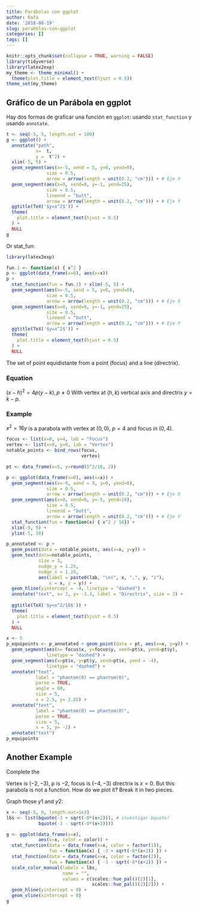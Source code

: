 ```yaml
---
title: Parábolas con ggplot
author: Rafa
date: '2018-08-19'
slug: parabolas-con-ggplot
categories: []
tags: []
---
```

```r
knitr::opts_chunk$set(collapse = TRUE, warning = FALSE)
library(tidyverse)
library(latex2exp)
my_theme <- theme_minimal() + 
  theme(plot.title = element_text(hjust = 0.5))
theme_set(my_theme)
```
## Gráfico de un Parábola en ggplot

Hay dos formas de graficar una función en `ggplot`: usando `stat_function` y usando `annotate`.
```r
t <- seq(-5, 5, length.out = 100)
g <- ggplot() + 
  annotate("path", 
           x=  t,
           y =  t^2) + 
  xlim(-5, 5) +
  geom_segment(aes(x=-5, xend = 5, y=0, yend=0),
               size = 0.5,
               arrow = arrow(length = unit(0.2, "cm"))) + # Eje X
  geom_segment(aes(x=0, xend=0, y=-1, yend=25),
               size = 0.5,
               lineend = "butt",
               arrow = arrow(length = unit(0.2, "cm"))) + # Eje Y 
  ggtitle(TeX('$y=x^2$')) + 
  theme(
    plot.title = element_text(hjust = 0.5)
  ) +
  NULL
g
```


Or stat_fun:
  
  
```r
library(latex2exp)

fun.1 <- function(x) { x^2 }
p <- ggplot(data_frame(x=0), aes(x=x))
p + 
  stat_function(fun = fun.1) + xlim(-5, 5) + 
  geom_segment(aes(x=-5, xend = 5, y=0, yend=0),
               size = 0.5,
               arrow = arrow(length = unit(0.2, "cm"))) + # Eje X
  geom_segment(aes(x=0, xend=0, y=-1, yend=25),
               size = 0.5,
               lineend = "butt",
               arrow = arrow(length = unit(0.2, "cm"))) + # Eje Y 
  ggtitle(TeX('$y=x^2$')) + 
  theme(
    plot.title = element_text(hjust = 0.5)
  ) +
  NULL
```

The set of point equidistante from a point (focus) and a line (directrix).

### Equation

$(x-h)^2=4p(y-k), p \neq 0$
  With vertex at $(h,k)$ vertical axis and directrix $y=k-p$.

### Example
$x^2=16y$ is a parabola with vertex at $(0,0)$, $p = 4$ and focus in $(0,4)$.

```r
focus <- list(x=0, y=4, lab = "Focus")
vertex <- list(x=0, y=0, lab = "Vertex")
notable_points <- bind_rows(focus, 
                            vertex)

pt <- data_frame(x=5, y=round(5^2/16, 2))

p <- ggplot(data_frame(x=0), aes(x=x)) +
  geom_segment(aes(x=-9, xend = 9, y=0, yend=0),
               size = 0.5,
               arrow = arrow(length = unit(0.2, "cm"))) + # Eje X
  geom_segment(aes(x=0, xend=0, y=-5, yend=10),
               size = 0.5,
               lineend = "butt",
               arrow = arrow(length = unit(0.2, "cm"))) + # Eje Y
  stat_function(fun = function(x) { x^2 / 16}) + 
  xlim(-9, 9) + 
  ylim(-5, 10)

p_annotated <- p +
  geom_point(data = notable_points, aes(x=x, y=y)) + 
  geom_text(data=notable_points, 
            size = 3,
            nudge_y = 1.25,
            nudge_x = 1.25,
            aes(label = paste0(lab, "\n(", x, ",", y, ")"), 
                x = x, y = y)) + 
  geom_hline(yintercept = -4, linetype = "dashed") + 
  annotate("text", x= 3, y= -3.3, label = "Directrix", size = 3) +
  
  ggtitle(TeX('$y=x^2/16$')) + 
  theme(
    plot.title = element_text(hjust = 0.5)
  ) +
  NULL

x <- 5
p_equipoints <- p_annotated + geom_point(data = pt, aes(x=x, y=y)) + 
  geom_segment(aes(x= focus$x, y=focus$y, xend=pt$x, yend=pt$y),
               linetype = "dashed") + 
  geom_segment(aes(x=pt$x, y=pt$y, xend=pt$x, yend = -4),
               linetype = "dashed") + 
  annotate("text", 
           label = "phantom(0) == phantom(0)", 
           parse = TRUE,
           angle = 60,
           size = 5,
           x = 2.5, y= 2.85) + 
  annotate("text", 
           label = "phantom(0) == phantom(0)", 
           parse = TRUE,
           size = 5,
           x = 5, y= -2) + 
  annotate("text")
p_equipoints
```




## Another Example
Complete the
\begin{align}
y^2+6y+8x+25 &= 0\\
y^2+6y+9+8x+25-9  &= 0\\
(y+3)^2 &= -16-8x\\
(y+3)^2 &= 4(-2)(x+2)
\end{align}

Vertex is $(-2, -3)$, p is $-2$, focus is $(-4,-3)$ directrix is $x=0$. But this parabola is not a function. How do we plot it?
  Break it in two pieces.
\begin{align}
(y+3)^2 &= (-8)(x+2)\\
y     &= -3 \pm \sqrt{-8(x+2)}\\
y_1  &=-3 + \sqrt{-8(x+2)}\\
y_2 &=-3 - \sqrt{-8(x+2)}\\
\end{align}

Graph those $y1$ and $y2$:
  
```r
x <- seq(-5, 0, length.out=1e3)
lbs <- list(bquote(-3 + sqrt(-8*(x+2))), # investigar bquote!
            bquote(-3 - sqrt(-8*(x+2))))

g <- ggplot(data_frame(x=x), 
            aes(x=x, color = color)) + 
  stat_function(data = data_frame(x=x, color = factor(1)),
                fun = function(x) { -3 + sqrt(-8*(x+2)) }) + 
  stat_function(data = data_frame(x=x, color = factor(2)),
                fun = function(x) { -3 - sqrt(-8*(x+2)) }) + 
  scale_color_manual(labels = lbs,
                     name = "",
                     values = c(scales::hue_pal()(2)[1], 
                                scales::hue_pal()(2)[2])) + 
  geom_hline(yintercept = 0) + 
  geom_vline(xintercept = 0)
g
```